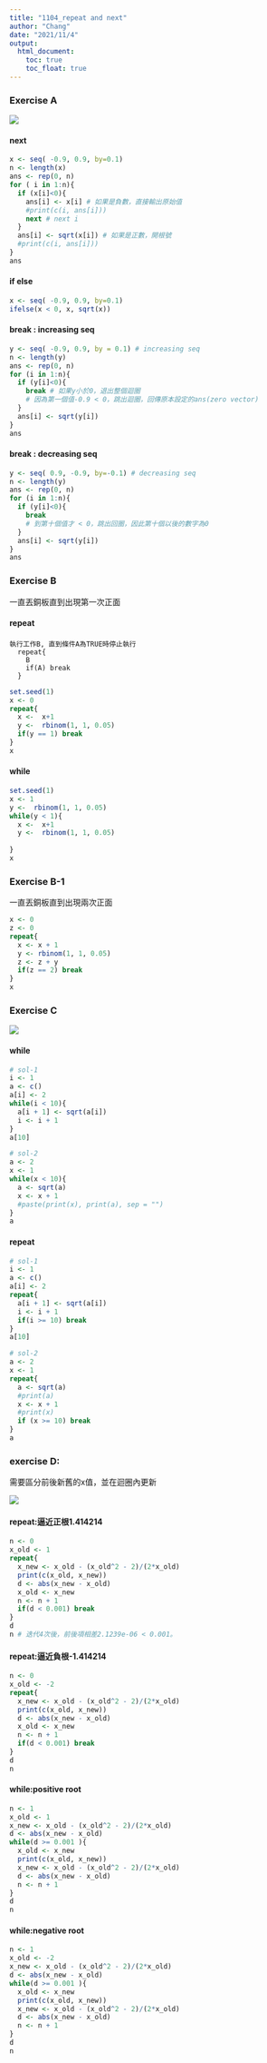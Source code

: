 ```yaml
---
title: "1104_repeat and next"
author: "Chang"
date: "2021/11/4"
output: 
  html_document:
    toc: true
    toc_float: true
---
```



### Exercise A 
![](D:/Chang-web/graph/func.jpg)

#### next

```r
x <- seq( -0.9, 0.9, by=0.1)
n <- length(x)
ans <- rep(0, n)
for ( i in 1:n){
  if (x[i]<0){ 
    ans[i] <- x[i] # 如果是負數，直接輸出原始值
    #print(c(i, ans[i]))
    next # next i
  }
  ans[i] <- sqrt(x[i]) # 如果是正數，開根號
  #print(c(i, ans[i]))
}
ans
```
#### if else
```r
x <- seq( -0.9, 0.9, by=0.1)
ifelse(x < 0, x, sqrt(x))
```

#### break : increasing seq
```r
y <- seq( -0.9, 0.9, by = 0.1) # increasing seq
n <- length(y)
ans <- rep(0, n)
for (i in 1:n){
  if (y[i]<0){ 
    break # 如果y小於0，退出整個迴圈
    # 因為第一個值-0.9 < 0，跳出迴圈，回傳原本設定的ans(zero vector)
  }
  ans[i] <- sqrt(y[i])
}
ans
```
#### break : decreasing seq
```r
y <- seq( 0.9, -0.9, by=-0.1) # decreasing seq
n <- length(y)
ans <- rep(0, n)
for (i in 1:n){
  if (y[i]<0){ 
    break
    # 到第十個值才 < 0，跳出回圈，因此第十個以後的數字為0
  }
  ans[i] <- sqrt(y[i])
}
ans
```
### Exercise B
一直丟銅板直到出現第一次正面

#### repeat

    執行工作B, 直到條件A為TRUE時停止執行
      repeat{
        B
        if(A) break
      }

```r
set.seed(1)
x <- 0
repeat{
  x <-  x+1
  y <-  rbinom(1, 1, 0.05)
  if(y == 1) break
}
x
```

#### while
```r
set.seed(1)
x <- 1
y <-  rbinom(1, 1, 0.05)
while(y < 1){
  x <-  x+1
  y <-  rbinom(1, 1, 0.05)
  
}
x
```


### Exercise B-1
一直丟銅板直到出現兩次正面
```r
x <- 0
z <- 0
repeat{
  x <- x + 1
  y <- rbinom(1, 1, 0.05)
  z <- z + y
  if(z == 2) break
}
x
```


### Exercise C
![](D:/Chang-web/graph/D.jpg)

#### while
```r
# sol-1
i <- 1
a <- c()
a[i] <- 2
while(i < 10){
  a[i + 1] <- sqrt(a[i])
  i <- i + 1
}
a[10]

# sol-2
a <- 2
x <- 1
while(x < 10){
  a <- sqrt(a)
  x <- x + 1
  #paste(print(x), print(a), sep = "")
}
a
```

#### repeat
```r
# sol-1
i <- 1
a <- c()
a[i] <- 2
repeat{
  a[i + 1] <- sqrt(a[i])
  i <- i + 1
  if(i >= 10) break
}
a[10]

# sol-2
a <- 2
x <- 1
repeat{
  a <- sqrt(a)
  #print(a)
  x <- x + 1
  #print(x)
  if (x >= 10) break
}
a
```


### exercise D:
需要區分前後新舊的x值，並在迴圈內更新

![](D:/Chang-web/graph/E.jpg)

#### repeat:逼近正根1.414214
```r
n <- 0
x_old <- 1
repeat{
  x_new <- x_old - (x_old^2 - 2)/(2*x_old)
  print(c(x_old, x_new))
  d <- abs(x_new - x_old)
  x_old <- x_new
  n <- n + 1
  if(d < 0.001) break
}
d
n # 迭代4次後，前後項相差2.1239e-06 < 0.001。
```

#### repeat:逼近負根-1.414214
```r
n <- 0
x_old <- -2
repeat{
  x_new <- x_old - (x_old^2 - 2)/(2*x_old)
  print(c(x_old, x_new))
  d <- abs(x_new - x_old)
  x_old <- x_new
  n <- n + 1
  if(d < 0.001) break
}
d
n 
```
#### while:positive root
```r
n <- 1
x_old <- 1
x_new <- x_old - (x_old^2 - 2)/(2*x_old)
d <- abs(x_new - x_old)
while(d >= 0.001 ){
  x_old <- x_new
  print(c(x_old, x_new))
  x_new <- x_old - (x_old^2 - 2)/(2*x_old)
  d <- abs(x_new - x_old)
  n <- n + 1
}
d
n
```
#### while:negative root
```r
n <- 1
x_old <- -2
x_new <- x_old - (x_old^2 - 2)/(2*x_old)
d <- abs(x_new - x_old)
while(d >= 0.001 ){
  x_old <- x_new
  print(c(x_old, x_new))
  x_new <- x_old - (x_old^2 - 2)/(2*x_old)
  d <- abs(x_new - x_old)
  n <- n + 1
}
d
n
```

